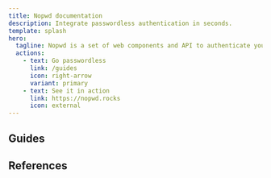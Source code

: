 ```yaml
---
title: Nopwd documentation
description: Integrate passwordless authentication in seconds.
template: splash
hero:
  tagline: Nopwd is a set of web components and API to authenticate your users using email link or Passkeys authentication.
  actions:
    - text: Go passwordless
      link: /guides
      icon: right-arrow
      variant: primary
    - text: See it in action
      link: https://nopwd.rocks
      icon: external
---
```


## Guides


<CardGrid>
  <LinkCard
    title="Authenticating with email magic-link"
    description="Onboard your users with a one-click email authentication"
    href="/guides/email"
  />
  <LinkCard
    title="Authenticating with Passkeys"
    description="Delight them with biometric authentication right in the browser"
    href="/guides/passkeys"
  />
  <LinkCard
    title="Customizing components"
    description="Match our components with your brand"
    href="/guides/customization"
  />
  <LinkCard
    title="Verifying an access token"
    description="Check the authentication from your backend to create the user session"
    href="/guides/tokens"
  />
</CardGrid>

## References

<CardGrid>
  <LinkCard title="Components" description="" href="/reference/components" />
  <LinkCard title="API" description="" href="/reference/api" />
</CardGrid>
